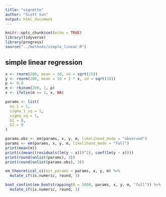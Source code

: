 ```yaml
---
title: "vignette"
author: "Scott Sun"
output: html_document
---
```


```r
knitr::opts_chunk$set(echo = TRUE)
library(tidyverse)
library(progress)
source("../methods/simple_linear.R")
```

## simple linear regression

```r
x <- rnorm(200, mean = 10, sd = sqrt(25))
y <- rnorm(200, mean = 10 + 2 * x, sd = sqrt(10))
p <- 0.8
m <- rbinom(200, 1, p)
x <- ifelse(m == 1, x, NA)
```

```r
params <- list(
  mu_1 = 1,
  sigma_1_sq = 1,
  sigma_sq = 1,
  b1 = 0,
  b2 = 0
)

params.obs <- em(params, x, y, m, likelihood_mode = "observed")
params <- em(params, x, y, m, likelihood_mode = "full")
print(mean(m))
print(c(mean((residuals(lm(y ~ x)))^2), coef(lm(y ~ x))))
print(round(unlist(params), 3))
print(round(unlist(params.obs), 3))
```

```r
em_theoretical_ci(est_params = params, x, y, m) %>% 
  mutate_if(is.numeric, round, 3)
```

```r
boot_confint(em_bootstrapping(B = 5000, params, x, y, m, "full")) %>% 
  mutate_if(is.numeric, round, 3)
```

